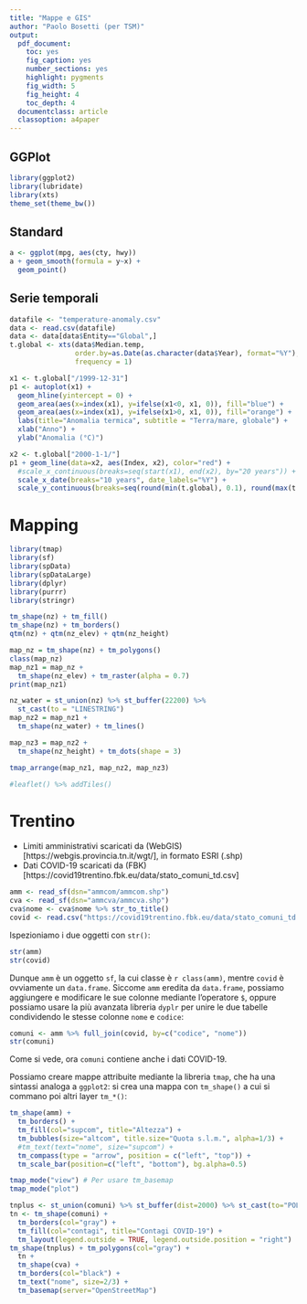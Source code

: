 ```yaml
---
title: "Mappe e GIS"
author: "Paolo Bosetti (per TSM)"
output: 
  pdf_document: 
    toc: yes
    fig_caption: yes
    number_sections: yes
    highlight: pygments
    fig_width: 5
    fig_height: 4
    toc_depth: 4
  documentclass: article
  classoption: a4paper
---
```


## GGPlot
```r
library(ggplot2)
library(lubridate)
library(xts)
theme_set(theme_bw())
```

## Standard

```r
a <- ggplot(mpg, aes(cty, hwy))
a + geom_smooth(formula = y~x) +
  geom_point()
```



## Serie temporali


```r
datafile <- "temperature-anomaly.csv"
data <- read.csv(datafile)
data <- data[data$Entity=="Global",]
t.global <- xts(data$Median.temp, 
                order.by=as.Date(as.character(data$Year), format="%Y"),
                frequency = 1)
```

```r
x1 <- t.global["/1999-12-31"]
p1 <- autoplot(x1) + 
  geom_hline(yintercept = 0) +
  geom_area(aes(x=index(x1), y=ifelse(x1<0, x1, 0)), fill="blue") +
  geom_area(aes(x=index(x1), y=ifelse(x1>0, x1, 0)), fill="orange") +
  labs(title="Anomalia termica", subtitle = "Terra/mare, globale") + 
  xlab("Anno") +
  ylab("Anomalia (°C)")

x2 <- t.global["2000-1-1/"]
p1 + geom_line(data=x2, aes(Index, x2), color="red") +
  #scale_x_continuous(breaks=seq(start(x1), end(x2), by="20 years")) +
  scale_x_date(breaks="10 years", date_labels="%Y") +
  scale_y_continuous(breaks=seq(round(min(t.global), 0.1), round(max(t.global), 0.1), by=0.1))
```



# Mapping

```r
library(tmap)
library(sf)
library(spData)
library(spDataLarge)
library(dplyr)
library(purrr)
library(stringr)
```


```r
tm_shape(nz) + tm_fill()
tm_shape(nz) + tm_borders()
qtm(nz) + qtm(nz_elev) + qtm(nz_height)
```

```r
map_nz = tm_shape(nz) + tm_polygons()
class(map_nz)
map_nz1 = map_nz +
  tm_shape(nz_elev) + tm_raster(alpha = 0.7)
print(map_nz1)
```

```r
nz_water = st_union(nz) %>% st_buffer(22200) %>% 
  st_cast(to = "LINESTRING")
map_nz2 = map_nz1 +
  tm_shape(nz_water) + tm_lines()

map_nz3 = map_nz2 +
  tm_shape(nz_height) + tm_dots(shape = 3)

tmap_arrange(map_nz1, map_nz2, map_nz3)
```

```r
#leaflet() %>% addTiles()
```


# Trentino

* Limiti amministrativi scaricati da (WebGIS)[https://webgis.provincia.tn.it/wgt/], in formato ESRI (.shp)
* Dati COVID-19 scaricati da (FBK)[https://covid19trentino.fbk.eu/data/stato_comuni_td.csv]

```r
amm <- read_sf(dsn="ammcom/ammcom.shp")
cva <- read_sf(dsn="ammcva/ammcva.shp")
cva$nome <- cva$nome %>% str_to_title()
covid <- read.csv("https://covid19trentino.fbk.eu/data/stato_comuni_td.csv")
```

Ispezioniamo i due oggetti con `str()`:

```r
str(amm)
str(covid)
```

Dunque `amm` è un oggetto `sf`, la cui classe è ``r class(amm)``, mentre `covid` è ovviamente un `data.frame`. Siccome `amm` eredita da `data.frame`, possiamo aggiungere e modificare le sue colonne mediante l'operatore `$`, oppure possiamo usare la più avanzata libreria `dyplr` per unire le due tabelle condividendo le stesse colonne `nome` e `codice`:

```r
comuni <- amm %>% full_join(covid, by=c("codice", "nome"))
str(comuni)
```

Come si vede, ora `comuni` contiene anche i dati COVID-19.

Possiamo creare mappe attribuite mediante la libreria `tmap`, che ha una sintassi analoga a `ggplot2`: si crea una mappa con `tm_shape()` a cui si commano poi altri layer `tm_*()`:

```r
tm_shape(amm) + 
  tm_borders() + 
  tm_fill(col="supcom", title="Altezza") + 
  tm_bubbles(size="altcom", title.size="Quota s.l.m.", alpha=1/3) +
  #tm_text(text="nome", size="supcom") +
  tm_compass(type = "arrow", position = c("left", "top")) +
  tm_scale_bar(position=c("left", "bottom"), bg.alpha=0.5)
```

```r
tmap_mode("view") # Per usare tm_basemap
tmap_mode("plot")

tnplus <- st_union(comuni) %>% st_buffer(dist=2000) %>% st_cast(to="POLYGON")
tn <- tm_shape(comuni) +
  tm_borders(col="gray") + 
  tm_fill(col="contagi", title="Contagi COVID-19") +
  tm_layout(legend.outside = TRUE, legend.outside.position = "right")
tm_shape(tnplus) + tm_polygons(col="gray") + 
  tn +
  tm_shape(cva) +
  tm_borders(col="black") +
  tm_text("nome", size=2/3) +
  tm_basemap(server="OpenStreetMap")
```



